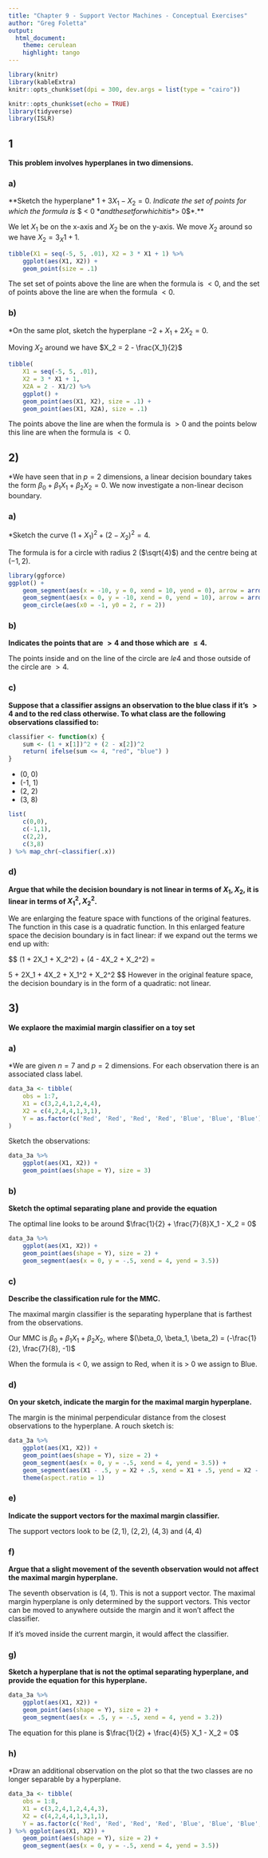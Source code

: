 ```yaml
---
title: "Chapter 9 - Support Vector Machines - Conceptual Exercises"
author: "Greg Foletta"
output:
  html_document:
    theme: cerulean
    highlight: tango
---
```


```r
library(knitr)
library(kableExtra)
knitr::opts_chunk$set(dpi = 300, dev.args = list(type = "cairo"))
```

```r
knitr::opts_chunk$set(echo = TRUE)
library(tidyverse)
library(ISLR)
```

## 1

**This problem involves hyperplanes in two dimensions.**

### a)

**Sketch the hyperplane* $1 + 3X_1 - X_2 = 0$. *Indicate the set of points for which the formula is *$ < 0 $*and the set for which it is *$> 0$*.**

We let $X_1$ be on the x-axis and $X_2$ be on the y-axis. We move $X_2$ around so we have $X_2 = 3_X1 + 1$.

```r
tibble(X1 = seq(-5, 5, .01), X2 = 3 * X1 + 1) %>%
    ggplot(aes(X1, X2)) +
    geom_point(size = .1)
```

The set set of points above the line are when the formula is $< 0$, and the set of points above the line are when the formula $< 0$.

### b)
*On the same plot, sketch the hyperplane $-2 + X_1 + 2X_2 = 0$.

Moving $X_2$ around we have $X_2 = 2 - \frac{X_1}{2}$

```r
tibble(
    X1 = seq(-5, 5, .01), 
    X2 = 3 * X1 + 1,
    X2A = 2 - X1/2) %>%
    ggplot() +
    geom_point(aes(X1, X2), size = .1) +
    geom_point(aes(X1, X2A), size = .1)
```

The points above the line are when the formula is $> 0$ and the points below this line are when the formula is $< 0$.

## 2)

*We have seen that in $p = 2$ dimensions, a linear decision boundary takes the form $\beta_0 + \beta_1X_1 + \beta_2X_2 = 0$. We now investigate a non-linear decison boundary.

### a)

*Sketch the curve $(1 + X_1)^2 + (2 - X_2)^2 = 4$.

The formula is for a circle with radius 2 ($\sqrt{4}$) and the centre being at $(-1, 2)$.

```r
library(ggforce)
ggplot() +
    geom_segment(aes(x = -10, y = 0, xend = 10, yend = 0), arrow = arrow()) +
    geom_segment(aes(x = 0, y = -10, xend = 0, yend = 10), arrow = arrow()) +
    geom_circle(aes(x0 = -1, y0 = 2, r = 2))
```

### b)

**Indicates the points that are $> 4$ and those which are $\le 4$.**

The points inside and on the line of the circle are $le 4$ and those outside of the circle are $> 4$.

### c)

**Suppose that a classifier assigns an observation to the blue class if it's $> 4$ and to the red class otherwise. To what class are the following observations classified to:**


```r
classifier <- function(x) {
    sum <- (1 + x[1])^2 + (2 - x[2])^2
    return( ifelse(sum <= 4, "red", "blue") )
}
```
* (0, 0)
* (-1, 1)
* (2, 2)
* (3, 8)

```r
list(
    c(0,0),
    c(-1,1),
    c(2,2),
    c(3,8)
) %>% map_chr(~classifier(.x))
```

### d)

**Argue that while the decision boundary is not linear in terms of $X_1, X_2$, it is linear in terms of $X_1^2, X_2^2$.**

We are enlarging the feature space with functions of the original features. The function in this case is a quadratic function. In this enlarged feature space the decision boundary is in fact linear: if we expand out the terms we end up with:

$$
(1 + 2X_1 + X_2^2) + (4 - 4X_2 + X_2^2) = 

5 + 2X_1 + 4X_2 + X_1^2 + X_2^2
$$
However in the original feature space, the decision boundary is in the form of a quadratic: not linear.

## 3)

**We explaore the maximial margin classifier on a toy set**

### a)

*We are given $n = 7$ and $p = 2$ dimensions. For each observation there is an associated class label.

```r
data_3a <- tibble(
    obs = 1:7,
    X1 = c(3,2,4,1,2,4,4),
    X2 = c(4,2,4,4,1,3,1),
    Y = as.factor(c('Red', 'Red', 'Red', 'Red', 'Blue', 'Blue', 'Blue'))
)
```

Sketch the observations:

```r
data_3a %>%
    ggplot(aes(X1, X2)) +
    geom_point(aes(shape = Y), size = 3)
```

### b)
**Sketch the optimal separating plane and provide the equation**

The optimal line looks to be around $\frac{1}{2} + \frac{7}{8}X_1 - X_2 = 0$

```r
data_3a %>%
    ggplot(aes(X1, X2)) +
    geom_point(aes(shape = Y), size = 2) +
    geom_segment(aes(x = 0, y = -.5, xend = 4, yend = 3.5))
```    

### c)

**Describe the classification rule for the MMC.**

The maximal margin classifier is the separating hyperplane that is farthest from the observations.

Our MMC is $\beta_0 + \beta_1X_1 + \beta_2X_2$, where $(\beta_0, \beta_1, \beta_2) = (-\frac{1}{2}, \frac{7}{8}, -1)$

When the formula is < 0, we assign to Red, when it is > 0 we assign to Blue. 

### d)

**On your sketch, indicate the margin for the maximal margin hyperplane.**

The margin is the minimal perpendicular distance from the closest observations to the hyperplane. A rouch sketch is:

```r
data_3a %>%
    ggplot(aes(X1, X2)) +
    geom_point(aes(shape = Y), size = 2) +
    geom_segment(aes(x = 0, y = -.5, xend = 4, yend = 3.5)) +
    geom_segment(aes(X1 - .5, y = X2 + .5, xend = X1 + .5, yend = X2 - .5)) +
    theme(aspect.ratio = 1)

```    

### e)

**Indicate the support vectors for the maximal margin classifier.**

The support vectors look to be $(2,1),\ (2,2),\ (4,3) \text{ and } (4,4)$

### f)

**Argue that a slight movement of the seventh observation would not affect the maximal margin hyperplane.**

The seventh observation is $(4,\ 1)$. This is not a support vector. The maximal margin hyperplane is only determined by the support vectors. This vector can be moved to anywhere outside the margin and it won't affect the classifier.

If it's moved inside the current margin, it would affect the classifier.

### g)

**Sketch a hyperplane that is not the optimal separating hyperplane, and provide the equation for this hyperplane.**

```r
data_3a %>%
    ggplot(aes(X1, X2)) +
    geom_point(aes(shape = Y), size = 2) +
    geom_segment(aes(x = .5, y = -.5, xend = 4, yend = 3.2))
```    

The equation for this plane is $\frac{1}{2} + \frac{4}{5} X_1 - X_2 = 0$

### h)

*Draw an additional observation on the plot so that the two classes are no longer separable by a hyperplane.

```r
data_3a <- tibble(
    obs = 1:8,
    X1 = c(3,2,4,1,2,4,4,3),
    X2 = c(4,2,4,4,1,3,1,1),
    Y = as.factor(c('Red', 'Red', 'Red', 'Red', 'Blue', 'Blue', 'Blue', 'Red'))
) %>% ggplot(aes(X1, X2)) +
    geom_point(aes(shape = Y), size = 2) +
    geom_segment(aes(x = 0, y = -.5, xend = 4, yend = 3.5))
```

